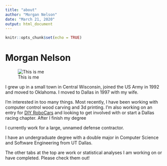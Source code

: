 ```yaml
---
title: "about"
author: "Morgan Nelson"
date: "March 21, 2020"
output: html_document
---
```


```r
knitr::opts_chunk$set(echo = TRUE)
```
# Morgan Nelson
![This is me](images/morgan.jpg)

I grew up in a small town in Central Wisconsin, joined the US Army in 1992 and moved to Oklahoma.  I moved to Dallas in 1997 with my wife.

I'm interested in too many things.  Most recently, I have been working with computer control wood carving and 3d printing.  I'm also working on an entry for [DIY RoboCars](https://diyrobocars.com) and looking to get involved with or start a Dallas racing chapter.  After I finish my degree

I currently work for a large, unnamed defense contractor.

I have an undergraduate degree with a double major in Computer Science and Software Engineering from UT Dallas.



The other tabs at the top are work or statistical analyses I am working on or have completed.  Please check them out!